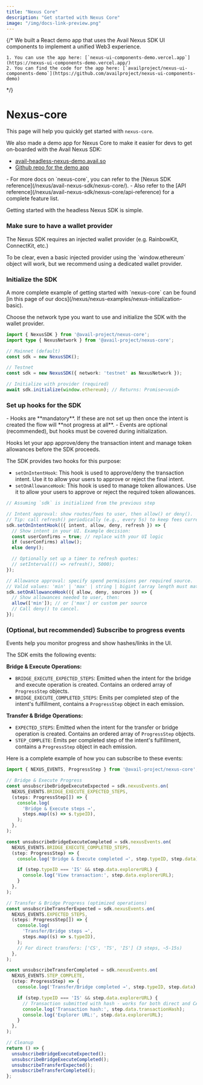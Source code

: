 ```yaml
---
title: "Nexus Core"
description: "Get started with Nexus Core"
image: "/img/docs-link-preview.png"
---
```




{/* <Callout type="info">
    We built a React demo app that uses the Avail Nexus SDK UI components to implement a unified Web3 experience.

    1. You can use the app here: [`nexus-ui-components-demo.vercel.app`](https://nexus-ui-components-demo.vercel.app/)
    2. You can find the code for the app here: [`availproject/nexus-ui-components-demo`](https://github.com/availproject/nexus-ui-components-demo)
</Callout> */}


# Nexus-core

This page will help you quickly get started with `nexus-core`.

<Callout type="info">
We also made a demo app for Nexus Core to make it easier for devs to get on-boarded with the Avail Nexus SDK:

- [avail-headless-nexus-demo.avail.so](https://avail-headless-nexus-demo.avail.so/)
- [Github repo for the demo app](https://github.com/availproject/avail-nexus-demo)
</Callout>

<Callout type="info">
- For more docs on `nexus-core`, you can refer to the [Nexus SDK reference](/nexus/avail-nexus-sdk/nexus-core/).
- Also refer to the [API reference](/nexus/avail-nexus-sdk/nexus-core/api-reference) for a complete feature list.
</Callout>

Getting started with the headless Nexus SDK is simple.

<Steps>

### Make sure to have a wallet provider

The Nexus SDK requires an injected wallet provider (e.g. RainbowKit, ConnectKit, etc.)

<Callout type="info">
To be clear, even a basic injected provider using the `window.ethereum` object will work, but we recommend using a dedicated wallet provider.
</Callout>

### Initialize the SDK

<Callout type="info">
A more complete example of getting started with `nexus-core` can be found [in this page of our docs](/nexus/nexus-examples/nexus-initialization-basic). 
</Callout>

Choose the network type you want to use and initialize the SDK with the wallet provider.

```typescript showLineNumbers filename="Typescript"
import { NexusSDK } from '@avail-project/nexus-core';
import type { NexusNetwork } from '@avail-project/nexus-core';

// Mainnet (default)
const sdk = new NexusSDK();

// Testnet
const sdk = new NexusSDK({ network: 'testnet' as NexusNetwork });

// Initialize with provider (required)
await sdk.initialize(window.ethereum); // Returns: Promise<void>

```

### Set up hooks for the SDK

<Callout type="warning">
- Hooks are **mandatory**. If these are not set up then once the intent is created the flow will **not progress at all**.  
- Events are optional (recommended), but hooks must be covered during initialization.
</Callout>

Hooks let your app approve/deny the transaction intent and manage token allowances before the SDK proceeds.

The SDK provides two hooks for this purpose:
- `setOnIntentHook`: This hook is used to approve/deny the transaction intent. Use it
to allow your users to approve or reject the final intent.
- `setOnAllowanceHook`: This hook is used to manage token allowances. Use it to allow your users to approve or reject the required token allowances.

```ts showLineNumbers filename="hooks.ts"
// Assuming `sdk` is initialized from the previous step

// Intent approval: show routes/fees to user, then allow() or deny().
// Tip: call refresh() periodically (e.g., every 5s) to keep fees current.
sdk.setOnIntentHook(({ intent, allow, deny, refresh }) => {
  // Show intent in your UI. Example decision:
  const userConfirms = true; // replace with your UI logic
  if (userConfirms) allow();
  else deny();

  // Optionally set up a timer to refresh quotes:
  // setInterval(() => refresh(), 5000);
});

// Allowance approval: specify spend permissions per required source.
// Valid values: 'min' | 'max' | string | bigint (array length must match sources.length)
sdk.setOnAllowanceHook(({ allow, deny, sources }) => {
  // Show allowances needed to user, then:
  allow(['min']); // or ['max'] or custom per source
  // Call deny() to cancel.
});
```

### (Optional, but recommended) Subscribe to progress events

<Callout>
Events help you monitor progress and show hashes/links in the UI.
</Callout>

The SDK emits the following events:

**Bridge & Execute Operations:**

- `BRIDGE_EXECUTE_EXPECTED_STEPS`: Emitted when the intent for the bridge and execute operation is created.
Contains an ordered array of `ProgressStep` objects.
- `BRIDGE_EXECUTE_COMPLETED_STEPS`: Emits per completed step of the intent's fulfillment, contains a `ProgressStep` object in each emission.

**Transfer & Bridge Operations:**

- `EXPECTED_STEPS`: Emitted when the intent for the transfer or bridge operation is created.
Contains an ordered array of `ProgressStep` objects.
- `STEP_COMPLETE`: Emits per completed step of the intent's fulfillment, contains a `ProgressStep` object in each emission.

Here is a complete example of how you can subscribe to these events:

```ts showLineNumbers filename="events.ts"
import { NEXUS_EVENTS, ProgressStep } from '@avail-project/nexus-core';

// Bridge & Execute Progress
const unsubscribeBridgeExecuteExpected = sdk.nexusEvents.on(
  NEXUS_EVENTS.BRIDGE_EXECUTE_EXPECTED_STEPS,
  (steps: ProgressStep[]) => {
    console.log(
      'Bridge & Execute steps →',
      steps.map((s) => s.typeID),
    );
  },
);

const unsubscribeBridgeExecuteCompleted = sdk.nexusEvents.on(
  NEXUS_EVENTS.BRIDGE_EXECUTE_COMPLETED_STEPS,
  (step: ProgressStep) => {
    console.log('Bridge & Execute completed →', step.typeID, step.data);

    if (step.typeID === 'IS' && step.data.explorerURL) {
      console.log('View transaction:', step.data.explorerURL);
    }
  },
);

// Transfer & Bridge Progress (optimized operations)
const unsubscribeTransferExpected = sdk.nexusEvents.on(
  NEXUS_EVENTS.EXPECTED_STEPS,
  (steps: ProgressStep[]) => {
    console.log(
      'Transfer/Bridge steps →',
      steps.map((s) => s.typeID),
    );
    // For direct transfers: ['CS', 'TS', 'IS'] (3 steps, ~5-15s)
  },
);

const unsubscribeTransferCompleted = sdk.nexusEvents.on(
  NEXUS_EVENTS.STEP_COMPLETE,
  (step: ProgressStep) => {
    console.log('Transfer/Bridge completed →', step.typeID, step.data);

    if (step.typeID === 'IS' && step.data.explorerURL) {
      // Transaction submitted with hash - works for both direct and CA
      console.log('Transaction hash:', step.data.transactionHash);
      console.log('Explorer URL:', step.data.explorerURL);
    }
  },
);

// Cleanup
return () => {
  unsubscribeBridgeExecuteExpected();
  unsubscribeBridgeExecuteCompleted();
  unsubscribeTransferExpected();
  unsubscribeTransferCompleted();
};
```

</Steps>


